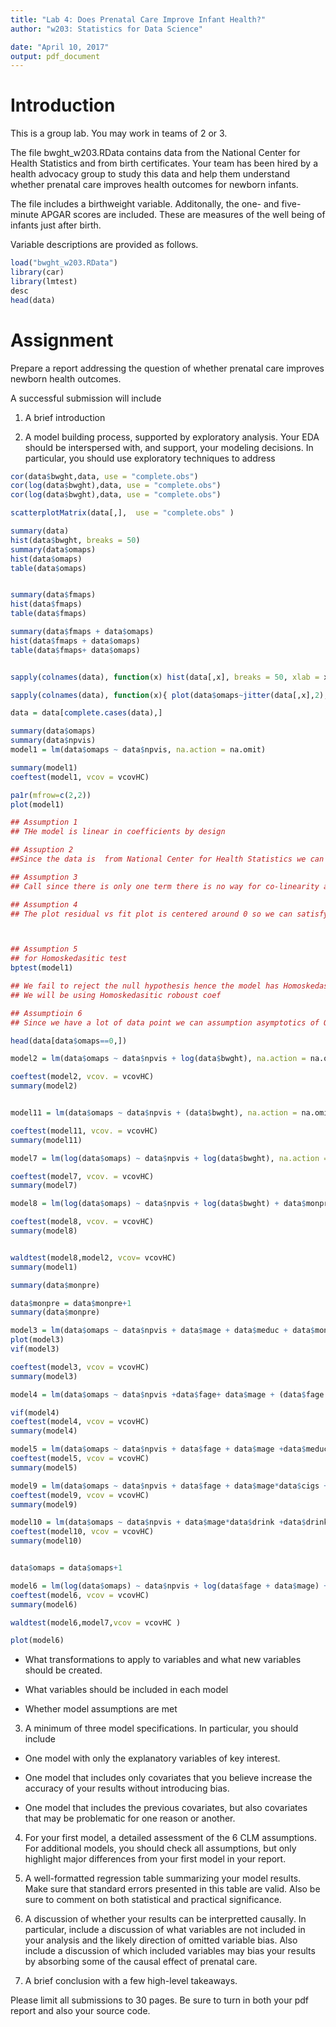 ```yaml
---
title: "Lab 4: Does Prenatal Care Improve Infant Health?"
author: "w203: Statistics for Data Science"

date: "April 10, 2017"
output: pdf_document
---
```


# Introduction

This is a group lab.  You may work in teams of 2 or 3.

The file bwght\_w203.RData contains data from the National Center for Health Statistics and from birth certificates.  Your team has been hired by a health advocacy group to study this data and help them understand whether prenatal care improves health outcomes for newborn infants.

The file includes a birthweight variable.  Additonally, the one- and five-minute APGAR scores are included.  These are measures of the well being of infants just after birth.

Variable descriptions are provided as follows.

```r
load("bwght_w203.RData")
library(car)
library(lmtest)
desc
head(data)
```

# Assignment

Prepare a report addressing the question of whether prenatal care improves newborn health outcomes.

A successful submission will include

1. A brief introduction

2. A model building process, supported by exploratory analysis.  Your EDA should be interspersed with, and support, your modeling decisions.  In particular, you should use exploratory techniques to address

```r
cor(data$bwght,data, use = "complete.obs")
cor(log(data$bwght),data, use = "complete.obs")
cor(log(data$bwght),data, use = "complete.obs")

scatterplotMatrix(data[,],  use = "complete.obs" )

```

```r
summary(data)
hist(data$bwght, breaks = 50)
summary(data$omaps)
hist(data$omaps)
table(data$omaps)


summary(data$fmaps)
hist(data$fmaps)
table(data$fmaps)

summary(data$fmaps + data$omaps)
hist(data$fmaps + data$omaps)
table(data$fmaps+ data$omaps)


sapply(colnames(data), function(x) hist(data[,x], breaks = 50, xlab = x ), USE.NAMES= FALSE)
```

```r
sapply(colnames(data), function(x){ plot(data$omaps~jitter(data[,x],2), xlab = x ); abline(lm(data$omaps~data[,x]))}, USE.NAMES= FALSE)
```

```r
data = data[complete.cases(data),]

summary(data$omaps)
summary(data$npvis)
model1 = lm(data$omaps ~ data$npvis, na.action = na.omit)

summary(model1)
coeftest(model1, vcov = vcovHC)

pa1r(mfrow=c(2,2))
plot(model1)

## Assumption 1
## THe model is linear in coefficients by design

## Assuption 2
##Since the data is  from National Center for Health Statistics we can say it is a reliable source, satisfying assumption 2

## Assumption 3
## Call since there is only one term there is no way for co-linearity among variables

## Assumption 4
## The plot residual vs fit plot is centered around 0 so we can satisfy assumption 4



## Assumption 5
## for Homoskedasitic test
bptest(model1)

## We fail to reject the null hypothesis hence the model has Homoskedasitic
## We will be using Homoskedasitic roboust coef

## Assumptioin 6
## Since we have a lot of data point we can assumption asymptotics of OLS co-efficients

```

```r
head(data[data$omaps==0,])

model2 = lm(data$omaps ~ data$npvis + log(data$bwght), na.action = na.omit)

coeftest(model2, vcov. = vcovHC)
summary(model2)


model11 = lm(data$omaps ~ data$npvis + (data$bwght), na.action = na.omit)

coeftest(model11, vcov. = vcovHC)
summary(model11)

model7 = lm(log(data$omaps) ~ data$npvis + log(data$bwght), na.action = na.omit)

coeftest(model7, vcov. = vcovHC)
summary(model7)

model8 = lm(log(data$omaps) ~ data$npvis + log(data$bwght) + data$monpre, na.action = na.omit)

coeftest(model8, vcov. = vcovHC)
summary(model8)


waldtest(model8,model2, vcov= vcovHC)
summary(model1)
```



```r

summary(data$monpre)

data$monpre = data$monpre+1
summary(data$monpre)

model3 = lm(data$omaps ~ data$npvis + data$mage + data$meduc + data$monpre + data$fage + data$feduc + data$bwght, na.action = na.omit)
plot(model3)
vif(model3)

coeftest(model3, vcov = vcovHC)
summary(model3)

model4 = lm(data$omaps ~ data$npvis +data$fage+ data$mage + (data$fage - data$mage)^2 +data$meduc +data$monpre + ( data$feduc) + log(data$bwght), na.action = na.omit)

vif(model4)
coeftest(model4, vcov = vcovHC)
summary(model4)

model5 = lm(data$omaps ~ data$npvis + data$fage + data$mage +data$meduc +data$monpre + data$feduc + log(data$bwght), na.action = na.omit)
coeftest(model5, vcov = vcovHC)
summary(model5)

model9 = lm(data$omaps ~ data$npvis + data$fage + data$mage*data$cigs +data$cigs +data$meduc +data$monpre + data$feduc + log(data$bwght), na.action = na.omit)
coeftest(model9, vcov = vcovHC)
summary(model9)

model10 = lm(data$omaps ~ data$npvis + data$mage*data$drink +data$drink  +data$monpre  + log(data$bwght), na.action = na.omit)
coeftest(model10, vcov = vcovHC)
summary(model10)


data$omaps = data$omaps+1

model6 = lm(log(data$omaps) ~ data$npvis + log(data$fage + data$mage) +data$meduc +data$monpre + data$feduc + log(data$bwght), na.action = na.omit)
coeftest(model6, vcov = vcovHC)
summary(model6)

waldtest(model6,model7,vcov = vcovHC )

plot(model6)
```


- What transformations to apply to variables and what new variables should be created.


- What variables should be included in each model

- Whether model assumptions are met

3. A minimum of three model specifications.  In particular, you should include

- One model with only the explanatory variables of key interest.

- One model that includes only covariates that you believe increase the accuracy of your results without introducing bias.

- One model that includes the previous covariates, but also covariates that may be problematic for one reason or another.

4. For your first model, a detailed assessment of the 6 CLM assumptions.  For additional models, you should check all assumptions, but only highlight major differences from your first model in your report.

5. A well-formatted regression table summarizing your model results.  Make sure that standard errors presented in this table are valid.  Also be sure to comment on both statistical and practical significance.

6. A discussion of whether your results can be interpretted causally.  In particular, include a discussion of what variables are not included in your analysis and the likely direction of omitted variable bias.  Also include a discussion of which included variables may bias your results by absorbing some of the causal effect of prenatal care.

7. A brief conclusion with a few high-level takeaways.


Please limit all submissions to 30 pages.  Be sure to turn in both your pdf report and also your source code.
